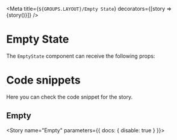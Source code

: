 
<Meta
  title={`${GROUPS.LAYOUT}/Empty State`}
  decorators={[story => <DivFlex>{story()}</DivFlex>]}
/>

# Empty State

The `EmptyState` component can receive the following props:

<Props of={EmptyState} />

# Code snippets

Here you can check the code snippet for the story.

## Empty

<Story name="Empty" parameters={{ docs: { disable: true } }}>
  <div>
    <EmptyState />
  </div>
</Story>

<Source id="empty-state--empty" />
